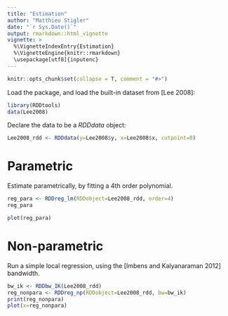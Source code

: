 ```yaml
---
title: "Estimation"
author: "Matthieu Stigler"
date: "`r Sys.Date()`"
output: rmarkdown::html_vignette
vignette: >
  %\VignetteIndexEntry{Estimation}
  %\VignetteEngine{knitr::rmarkdown}
  \usepackage[utf8]{inputenc}
---
```


```r
knitr::opts_chunk$set(collapse = T, comment = "#>")
```

Load the package, and load the built-in dataset from [Lee 2008]:

```r
library(RDDtools)
data(Lee2008)
```

Declare the data to be a *RDDdata* object:

```r
Lee2008_rdd <- RDDdata(y=Lee2008$y, x=Lee2008$x, cutpoint=0)
```

# Parametric

Estimate parametrically, by fitting a 4th order polynomial.

```r
reg_para <- RDDreg_lm(RDDobject=Lee2008_rdd, order=4)
reg_para

plot(reg_para)
```


# Non-parametric

Run a simple local regression, using the [Imbens and Kalyanaraman 2012] bandwidth.

```r
bw_ik <- RDDbw_IK(Lee2008_rdd)
reg_nonpara <- RDDreg_np(RDDobject=Lee2008_rdd, bw=bw_ik)
print(reg_nonpara)
plot(x=reg_nonpara)

```

